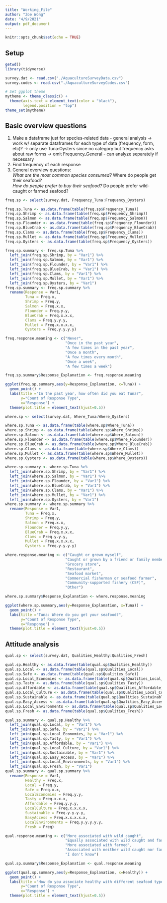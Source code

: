 ```yaml
---
title: "Working_File"
author: "Zoe Wong"
date: "4/9/2021"
output: pdf_document
---
```


```r
knitr::opts_chunk$set(echo = TRUE)
```

## Setup

```r
getwd()
library(tidyverse)

survey.dat <- read.csv("./AquacultureSurveyData.csv")
survey.codes <- read.csv("./AquacultureSurveyCodes.csv")

# Set ggplot theme
mytheme <- theme_classic() +
  theme(axis.text = element_text(color = "black"), 
        legend.position = "top")
theme_set(mytheme)
```


## Basic overview questions

1. Make a dataframe just for species-related data - general analysis
      -> work w/ separate dataframes for each type of data (frequency, form, etc)?
      -> only use Tuna:Oysters since no category but frequency asks about raw forms
      -> omit Frequency_General - can analyze separately if necessary
2. Find frequency of each response
3. General overview questions:  
      *What are the most common species consumed?
      *Where do people get their seafood?  
      *How do people prefer to buy their seafood?
      *Do people prefer wild-caught or farmed seafood?

```r
freq.sp <- select(survey.dat, Frequency_Tuna:Frequency_Oysters)

freq.sp.Tuna <- as.data.frame(table(freq.sp$Frequency_Tuna))
freq.sp.Shrimp <- as.data.frame(table(freq.sp$Frequency_Shrimp))
freq.sp.Salmon <- as.data.frame(table(freq.sp$Frequency_Salmon))
freq.sp.Flounder <- as.data.frame(table(freq.sp$Frequency_Flounder))
freq.sp.BlueCrab <- as.data.frame(table(freq.sp$Frequency_BlueCrab))
freq.sp.Clams <- as.data.frame(table(freq.sp$Frequency_Clams))
freq.sp.Mullet <- as.data.frame(table(freq.sp$Frequency_Mullet))
freq.sp.Oysters <- as.data.frame(table(freq.sp$Frequency_Oysters))

freq.sp.summary <- freq.sp.Tuna %>% 
  left_join(freq.sp.Shrimp, by = "Var1") %>% 
  left_join(freq.sp.Salmon, by = "Var1") %>% 
  left_join(freq.sp.Flounder, by = "Var1") %>% 
  left_join(freq.sp.BlueCrab, by = "Var1") %>% 
  left_join(freq.sp.Clams, by = "Var1") %>% 
  left_join(freq.sp.Mullet, by = "Var1") %>% 
  left_join(freq.sp.Oysters, by = "Var1")
freq.sp.summary <- freq.sp.summary %>% 
  rename(Response = Var1,
         Tuna = Freq.x,
         Shrimp = Freq.y,
         Salmon = Freq.x.x,
         Flounder = Freq.y.y,
         BlueCrab = Freq.x.x.x,
         Clams = Freq.y.y.y,
         Mullet = Freq.x.x.x.x,
         Oysters = Freq.y.y.y.y)

freq.response.meaning <- c("Never", 
                           "Once in the past year", 
                           "A few times in the past year",
                           "Once a month",
                           "A few times every month",
                           "Once a week",
                           "A few times a week")

freq.sp.summary$Response_Explanation <- freq.response.meaning
```

```r
ggplot(freq.sp.summary,aes(y=Response_Explanation, x=Tuna)) + 
  geom_point() + 
  labs(title ="In the past year, how often did you eat Tuna?",
       y="Count of Response Type",
       x="Response") + 
  theme(plot.title = element_text(hjust=0.5))
```

```r
where.sp <- select(survey.dat, Where_Tuna:Where_Oysters)

where.sp.Tuna <- as.data.frame(table(where.sp$Where_Tuna))
where.sp.Shrimp <- as.data.frame(table(where.sp$Where_Shrimp))
where.sp.Salmon <- as.data.frame(table(where.sp$Where_Salmon))
where.sp.Flounder <- as.data.frame(table(where.sp$Where_Flounder))
where.sp.BlueCrab <- as.data.frame(table(where.sp$Where_BlueCrab))
where.sp.Clams <- as.data.frame(table(where.sp$Where_Clams))
where.sp.Mullet <- as.data.frame(table(where.sp$Where_Mullet))
where.sp.Oysters <- as.data.frame(table(where.sp$Where_Oysters))

where.sp.summary <- where.sp.Tuna %>% 
  left_join(where.sp.Shrimp, by = "Var1") %>% 
  left_join(where.sp.Salmon, by = "Var1") %>% 
  left_join(where.sp.Flounder, by = "Var1") %>% 
  left_join(where.sp.BlueCrab, by = "Var1") %>% 
  left_join(where.sp.Clams, by = "Var1") %>% 
  left_join(where.sp.Mullet, by = "Var1") %>% 
  left_join(where.sp.Oysters, by = "Var1")
where.sp.summary <- where.sp.summary %>% 
  rename(Response = Var1,
         Tuna = Freq.x,
         Shrimp = Freq.y,
         Salmon = Freq.x.x,
         Flounder = Freq.y.y,
         BlueCrab = Freq.x.x.x,
         Clams = Freq.y.y.y,
         Mullet = Freq.x.x.x.x,
         Oysters = Freq.y.y.y.y)

where.response.meaning <- c("Caught or grown myself", 
                           "Caught or grown by a friend or family member", 
                           "Grocery store",
                           "Restaurant",
                           "Seafood market",
                           "Commercial fisherman or seafood farmer",
                           "Community-supported fishery (CSF)",
                           "Other")

where.sp.summary$Response_Explanation <- where.response.meaning
```

```r
ggplot(where.sp.summary,aes(y=Response_Explanation, x=Tuna)) + 
  geom_point() + 
  labs(title ="Tuna: Where do you get your seafood?",
       y="Count of Response Type",
       x="Response") + 
  theme(plot.title = element_text(hjust=0.5))
```


## Attitude analysis

```r
qual.sp <- select(survey.dat, Qualities_Healthy:Qualities_Fresh)

qual.sp.Healthy <- as.data.frame(table(qual.sp$Qualities_Healthy))
qual.sp.Local <- as.data.frame(table(qual.sp$Qualities_Local))
qual.sp.Safe <- as.data.frame(table(qual.sp$Qualities_Safe))
qual.sp.Local_Economies <- as.data.frame(table(qual.sp$Qualities_Local_Economies))
qual.sp.Tasty <- as.data.frame(table(qual.sp$Qualities_Tasty))
qual.sp.Affordable <- as.data.frame(table(qual.sp$Qualities_Affordable))
qual.sp.Local_Culture <- as.data.frame(table(qual.sp$Qualities_Local_Culture))
qual.sp.Sustainable <- as.data.frame(table(qual.sp$Qualities_Sustainable))
qual.sp.Easy_Access <- as.data.frame(table(qual.sp$Qualities_Easy_Access))
qual.sp.Local_Environments <- as.data.frame(table(qual.sp$Qualities_Local_Environments))
qual.sp.Fresh <- as.data.frame(table(qual.sp$Qualities_Fresh))

qual.sp.summary <- qual.sp.Healthy %>% 
  left_join(qual.sp.Local, by = "Var1") %>% 
  left_join(qual.sp.Safe, by = "Var1") %>% 
  left_join(qual.sp.Local_Economies, by = "Var1") %>% 
  left_join(qual.sp.Tasty, by = "Var1") %>% 
  left_join(qual.sp.Affordable, by = "Var1") %>% 
  left_join(qual.sp.Local_Culture, by = "Var1") %>% 
  left_join(qual.sp.Sustainable, by = "Var1") %>%
  left_join(qual.sp.Easy_Access, by = "Var1") %>%
  left_join(qual.sp.Local_Environments, by = "Var1") %>%
  left_join(qual.sp.Fresh, by = "Var1")
qual.sp.summary <- qual.sp.summary %>% 
  rename(Response = Var1,
         Healthy = Freq.x,
         Local = Freq.y,
         Safe = Freq.x.x,
         LocalEconomies = Freq.y.y,
         Tasty = Freq.x.x.x,
         Affordable = Freq.y.y.y,
         LocalCulture = Freq.x.x.x.x,
         Sustainable = Freq.y.y.y.y,
         EasyAccess = Freq.x.x.x.x.x,
         LocalEnvironments = Freq.y.y.y.y.y,
         Fresh = Freq)

qual.response.meaning <- c("More associated with wild caught", 
                           "Equally associated with wild caught and farmed", 
                           "More associated with farmed",
                           "Associated with neither wild caught nor farmed",
                           "I don't know")

qual.sp.summary$Response_Explanation <- qual.response.meaning
```

```r
ggplot(qual.sp.summary,aes(y=Response_Explanation, x=Healthy)) + 
  geom_point() + 
  labs(title ="How do you associate healthy with different seafood types?",
       y="Count of Response Type",
       x="Response") + 
  theme(plot.title = element_text(hjust=0.5))
```

